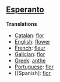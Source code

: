 ==[[Esperanto]]==

'''Translations'''

*[[Catalan]]: [[flor]]
*[[English]]: [[flower]]
*[[French]]: [[fleur]]
*[[Galician]]: [[flor]]
*[[Greek]]: [[anthe]]
*[[Portuguese]]: [[flor]]
*[[Spanish]: [[flor]]